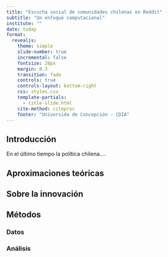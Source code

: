 ```yaml
---
title: "Escucha social de comunidades chilenas en Reddit"
subtitle: "Un enfoque computacional"
institute: ""
date: today
format: 
  revealjs:
    theme: simple
    slide-number: true
    incremental: false
    fontsize: 28px
    margin: 0.3
    transition: fade
    controls: true
    controls-layout: bottom-right
    css: styles.css
    template-partials:
      - title-slide.html
    cite-method: citeproc
    footer: "Universida de Concepción - CDIA"
---
```


## Introducción

En el último tiempo la política chilena....

## Aproximaciones teóricas

## Sobre la innovación

## Métodos

### Datos

### Análisis